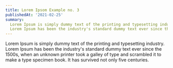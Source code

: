 ```yaml
---
title: Lorem Ipsom Example no. 3
publishedAt: '2021-02-25'
summary:
  Lorem Ipsum is simply dummy text of the printing and typesetting industry.
  Lorem Ipsum has been the industry's standard dummy text ever since the 1500s.
---
```


Lorem Ipsum is simply dummy text of the printing and typesetting industry. Lorem
Ipsum has been the industry's standard dummy text ever since the 1500s, when an
unknown printer took a galley of type and scrambled it to make a type specimen
book. It has survived not only five centuries.
